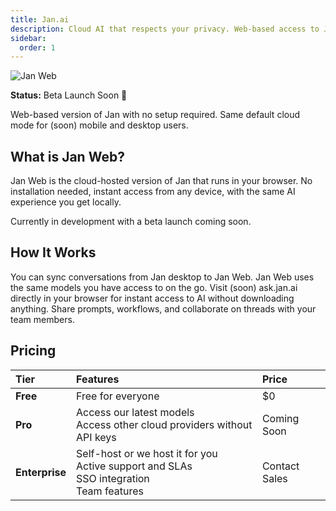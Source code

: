 ```yaml
---
title: Jan.ai
description: Cloud AI that respects your privacy. Web-based access to Jan with no setup required.
sidebar:
  order: 1
---
```


![Jan Web](../../../assets/jan_web.png)

**Status:** Beta Launch Soon 🚀

Web-based version of Jan with no setup required. Same default cloud mode for (soon) mobile and desktop users.

## What is Jan Web?

Jan Web is the cloud-hosted version of Jan that runs in your browser. No installation needed, instant access from any device, with the same AI experience you get locally.

<Aside type="note">
  Currently in development with a beta launch coming soon.
</Aside>

## How It Works

<CardGrid>
  <Card title="For Desktop Users" icon="laptop">
    You can sync conversations from Jan desktop to Jan Web.
  </Card>
  <Card title="For Mobile Users" icon="mobile">
    Jan Web uses the same models you have access to on the go.
  </Card>
  <Card title="For Web Users" icon="globe">
    Visit (soon) ask.jan.ai directly in your browser for instant access to AI without downloading anything.
  </Card>
  <Card title="Team Collaboration" icon="group">
    Share prompts, workflows, and collaborate on threads with your team members.
  </Card>
</CardGrid>

## Pricing

| Tier | Features | Price |
| :--- | :--- | :--- |
| **Free** | Free for everyone | $0 |
| **Pro** | Access our latest models<br/>Access other cloud providers without API keys | Coming Soon |
| **Enterprise** | Self-host or we host it for you<br/>Active support and SLAs<br/>SSO integration<br/>Team features | Contact Sales |